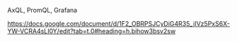 AxQL, PromQL, Grafana

https://docs.google.com/document/d/1F2_OBRPSJCyDiG4R35_jIVz5PxS6X-YW-VCRA4sLI0Y/edit?tab=t.0#heading=h.bihow3bsv2sw